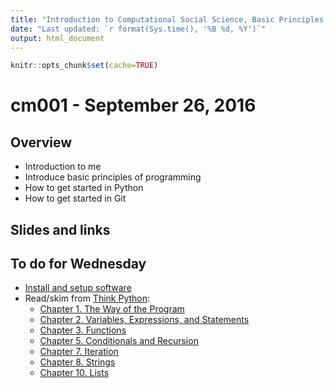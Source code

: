 ```yaml
---
title: "Introduction to Computational Social Science, Basic Principles of Programming, and Python"
date: "Last updated: `r format(Sys.time(), '%B %d, %Y')`"
output: html_document
---
```


```r
knitr::opts_chunk$set(cache=TRUE)
```

# cm001 - September 26, 2016

## Overview

* Introduction to me
* Introduce basic principles of programming
* How to get started in Python
* How to get started in Git

## Slides and links

## To do for Wednesday

* [Install and setup software](setup00.html)
* Read/skim from [Think Python](http://proquestcombo.safaribooksonline.com.proxy.uchicago.edu/9781491939406?uicode=uchicago):
    * [Chapter 1. The Way of the Program](http://proquestcombo.safaribooksonline.com.proxy.uchicago.edu/9781449332006/id609704)
    * [Chapter 2. Variables, Expressions, and Statements](http://proquestcombo.safaribooksonline.com.proxy.uchicago.edu/9781449332006/id617218)
    * [Chapter 3. Functions](http://proquestcombo.safaribooksonline.com.proxy.uchicago.edu/9781449332006/id684008)
    * [Chapter 5. Conditionals and Recursion](http://proquestcombo.safaribooksonline.com.proxy.uchicago.edu/9781449332006/id688522)
    * [Chapter 7. Iteration](http://proquestcombo.safaribooksonline.com.proxy.uchicago.edu/9781449332006/id693446)
    * [Chapter 8. Strings](http://proquestcombo.safaribooksonline.com.proxy.uchicago.edu/9781449332006/id695025)
    * [Chapter 10. Lists](http://proquestcombo.safaribooksonline.com.proxy.uchicago.edu/9781449332006/id698583)

